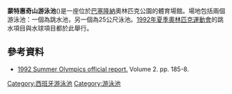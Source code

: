 {{Infobox Swimming venue
| 名称        = 蒙特惠奇山游泳池
| 标志=Piscina Municipal de Montjuïc - vista general.JPG
| 标志大小= 200px
| 城市= [[西班牙|西班牙]][[加泰隆尼亞|加泰隆尼亞]][[巴塞隆納|巴塞隆納]]
| 纳人数= 4,100
| built       =
| 投入使用= 1929
| closed      =
| demolished  =
| architects  =
| home clubs  = 
| poolnames   = 
| length      = 
| width       =
| deep        =
| lanes       = 
}}
'''蒙特惠奇山游泳池'''({{lang-es|Piscina Municipal de Montjuïc}})是一座位於[[巴塞隆納|巴塞隆納]]奧林匹克公園的體育場館。場地包括兩個游泳池：一個為跳水池，另一個為25公尺泳池。[[1992年夏季奧林匹克運動會|1992年夏季奧林匹克運動會]]的跳水項目與水球項目都於此舉行。


==參考資料==
*[https://web.archive.org/web/20080528011647/http://www.la84foundation.org/6oic/OfficialReports/1992/1992s2.pdf 1992 Summer Olympics official report.] Volume 2. pp. 185-8.
{{reflist}}










{{coord|41|22|10.02|N|2|9|54.15|E|display=title}}


{{commonscat|Piscina Municipal de Montjuïc}}

[[Category:西班牙游泳池|Category:西班牙游泳池]]
[[Category:游泳池|Category:游泳池]]